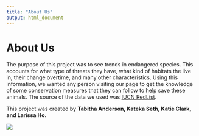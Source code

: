 ```yaml
---
title: "About Us"
output: html_document
---
```


# About Us
The purpose of this project was to see trends in endangered species. This accounts for what type of threats they have, what kind of habitats the live in, their change overtime, and many other characteristics. Using this information, we wanted any person visiting our page to get the knowledge of some conservation measures that they can follow to help save these animals. The source of the data we used was [IUCN RedList](http://apiv3.iucnredlist.org/api/v3/docs). 

This project was created by **Tabitha Anderson, Kateka Seth, Katie Clark, and Larissa Ho.** 

![](https://i.pinimg.com/236x/93/fa/c0/93fac00692c54e9df0327528967f4741--baby-pandas-giant-pandas.jpg) 



